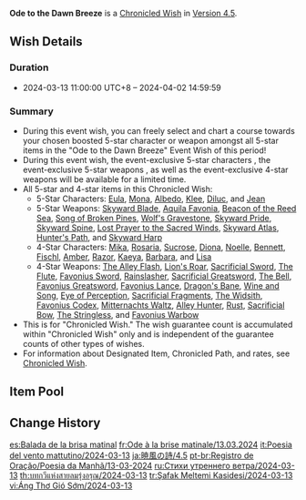 {{Wish
|name              = Ode to the Dawn Breeze 2024-03-13
|image             = Ode to the Dawn Breeze 2024-03-13.png
|type              = Chronicled
|duration          = event
|time_start        = 2024-03-13 11:00:00
|time_start_offset = GMT+8
|time_end          = 2024-04-02 17:59:59
|link              = https://genshin.hoyoverse.com/en/news/detail/122791
|preceding         = Invitation to Mundane Life/2024-02-20
|preceding2        = Everbloom Violet/2024-02-20
|succeeding        = Decree of the Deeps/2024-04-02
|succeeding2       = Leaves in the Wind/2024-04-02
|alongside         = Of Silken Clouds Woven/2024-03-13
|alongside2        = Oni's Royale/2024-03-13
|alongside3        = Epitome Invocation/2024-03-13
|test_run          = none
}}
'''Ode to the Dawn Breeze''' is a [[Chronicled Wish]] in [[Version 4.5]].

==Wish Details==
===Duration===
* 2024-03-13 11:00:00 UTC+8 &ndash; 2024-04-02 14:59:59

===Summary===
* During this event wish, you can freely select and chart a course towards your chosen boosted 5-star character or weapon amongst all 5-star items in the "Ode to the Dawn Breeze" Event Wish of this period!
* During this event wish, the event-exclusive 5-star characters {{Wish Item|Eula;Albedo;Klee}}, the event-exclusive 5-star weapons {{Wish Item|Beacon of the Reed Sea;Song of Broken Pines;Hunter's Path}}, as well as the event-exclusive 4-star weapons {{Wish Item|The Alley Flash;Wine and Song;Mitternachts Waltz;Alley Hunter}} will be available for a limited time.
* All 5-star and 4-star items in this Chronicled Wish:
** 5-Star Characters: [[Eula]], [[Mona]], [[Albedo]], [[Klee]], [[Diluc]], and [[Jean]]
** 5-Star Weapons: [[Skyward Blade]], [[Aquila Favonia]], [[Beacon of the Reed Sea]], [[Song of Broken Pines]], [[Wolf's Gravestone]], [[Skyward Pride]], [[Skyward Spine]], [[Lost Prayer to the Sacred Winds]], [[Skyward Atlas]], [[Hunter's Path]], and [[Skyward Harp]]
** 4-Star Characters: [[Mika]], [[Rosaria]], [[Sucrose]], [[Diona]], [[Noelle]], [[Bennett]], [[Fischl]], [[Amber]], [[Razor]], [[Kaeya]], [[Barbara]], and [[Lisa]]
** 4-Star Weapons: [[The Alley Flash]], [[Lion's Roar]], [[Sacrificial Sword]], [[The Flute]], [[Favonius Sword]], [[Rainslasher]], [[Sacrificial Greatsword]], [[The Bell]], [[Favonius Greatsword]], [[Favonius Lance]], [[Dragon's Bane]], [[Wine and Song]], [[Eye of Perception]], [[Sacrificial Fragments]], [[The Widsith]], [[Favonius Codex]], [[Mitternachts Waltz]], [[Alley Hunter]], [[Rust]], [[Sacrificial Bow]], [[The Stringless]], and [[Favonius Warbow]]
* This is for "Chronicled Wish." The wish guarantee count is accumulated within "Chronicled Wish" only and is independent of the guarantee counts of other types of wishes.
* For information about Designated Item, Chronicled Path, and rates, see [[Chronicled Wish]].

==Item Pool==
{{Wish Pool
|character_5   = Albedo; Diluc; Eula; Jean; Klee; Mona
|character_4   = Amber; Barbara; Bennett; Diona; Fischl; Kaeya; Lisa; Mika; Noelle; Razor; Rosaria; Sucrose
|weapon_5      = Aquila Favonia; Beacon of the Reed Sea; Hunter's Path; Lost Prayer to the Sacred Winds; Skyward Atlas; Skyward Blade; Skyward Harp; Skyward Pride; Skyward Spine; Song of Broken Pines; Wolf's Gravestone
|weapon_4      = Alley Hunter; Dragon's Bane; Eye of Perception; Favonius Codex; Favonius Greatsword; Favonius Lance; Favonius Sword; Favonius Warbow; Lion's Roar; Mitternachts Waltz; Rainslasher; Rust; Sacrificial Bow; Sacrificial Fragments; Sacrificial Greatsword; Sacrificial Sword; The Alley Flash; The Bell; The Flute; The Stringless; The Widsith; Wine and Song
|weapon_3      = Black Tassel ;Bloodtainted Greatsword ;Cool Steel ;Debate Club ;Emerald Orb ;Ferrous Shadow ;Harbinger of Dawn ;Magic Guide ;Raven Bow ;Sharpshooter's Oath ;Skyrider Sword ;Slingshot ;Thrilling Tales of Dragon Slayers
}}

==Change History==
{{Change History|4.5}}

[[es:Balada de la brisa matinal]]
[[fr:Ode à la brise matinale/13.03.2024]]
[[it:Poesia del vento mattutino/2024-03-13]]
[[ja:暁風の詩/4.5]]
[[pt-br:Registro de Oração/Poesia da Manhã/13-03-2024]]
[[ru:Стихи утреннего ветра/2024-03-13]]
[[th:บทกวีแห่งสายลมรุ่งอรุณ/2024-03-13]]
[[tr:Şafak Meltemi Kasidesi/2024-03-13]]
[[vi:Áng Thơ Gió Sớm/2024-03-13]]